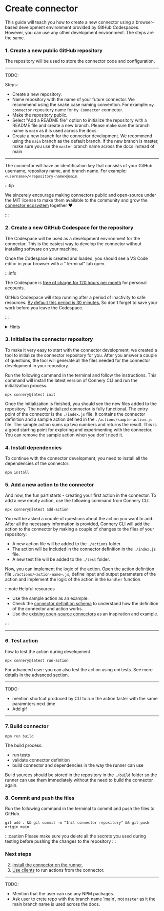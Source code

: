 
# Create connector

This guide will teach you how to create a new connector using a browser-based development environment provided by GitHub Codespaces.
However, you can use any other development environment. The steps are the same.

### 1. Create a new public GitHub repository

The repository will be used to store the connector code and configuration.

---

TODO:

Steps:

- Create a new repository.
- Name repository with the name of your future connector. We recommend using the snake case naming convention.
  For example: `my-connector` repository name for `My Connector` connector.
- Make the repository public.
- Select "Add a README file" option to initialize the repository with a README file and create a new branch.
  Please make sure the branch name is `main` as it is used across the docs.
- Create a new branch for the connector development. We recommend using the `main` branch as the default branch.
  If the new branch is master, make sure you use the `master` branch name across the docs instead of main

---

The connector will have an identification key that consists of your GitHub username, repository name, and branch name.
For example: `<username>/<repository-name>@main`.

:::tip

We sincerely encourage making connectors public and open-source under the MIT license
to make them available to the community and grow the [connector ecosystem](/docs/introduction/connector-ecosystem) together :heart:

:::

### 2. Create a new GitHub Codespace for the repository

The Codespace will be used as a development environment for the connector.
This is the easiest way to develop the connector without installing software on your machine.

Once the Codespace is created and loaded, you should see a VS Code editor in your browser with a "Terminal" tab open.

:::info

The Codespace is [free of charge for 120 hours per month](https://docs.github.com/en/billing/managing-billing-for-github-codespaces/about-billing-for-github-codespaces#monthly-included-storage-and-core-hours-for-personal-accounts) for personal accounts.

GitHub Codespace will stop running after a period of inactivity to safe resources.
[By default this period is 30 minutes.](https://docs.github.com/en/codespaces/customizing-your-codespace/setting-your-timeout-period-for-github-codespaces?tool=webui#about-the-idle-timeout)
So don't forget to save your work before you leave the Codespace.

:::

<details>
  <summary>Hints</summary>

- If you are not familiar with GitHub Codespaces, you can follow the
  [Create a GitHub Codespace for arepository](https://docs.github.com/en/codespaces/developing-in-codespaces/creating-a-codespace-for-a-repository?tool=webui)
  guide.
- If you prefer to use another development environment, you can skip this
  step, clone the repository, open it in your favorite IDE, and continue with
  the next steps. In this case, make sure you have the latest version of Node.js installed.

</details>

### 3. Initialize the connector repository

To make it very easy to start with the connector development, we created a tool to initialize the connector repository for you.
After you answer a couple of questions, the tool will generate all the files needed for the connector development in your repository.

Run the following command in the terminal and follow the instructions.
This command will install the latest version of Connery CLI and run the initialization process.

```
npx connery@latest init
```

Once the initialization is finished, you should see the new files added to the repository.
The newly initialized connector is fully functional.
The entry point of the connector is the `./index.js` file.
It contains the connector definition and a sample action defined in the `./actions/sample-action.js` file.
The sample action sums up two numbers and returns the result.
This is a good starting point for exploring and experimenting with the connector.
You can remove the sample action when you don't need it.

### 4. Install dependencies

To continue with the connector development, you need to install all the dependencies of the connector:

```
npm install
```

### 5. Add a new action to the connector

And now, the fun part starts - creating your first action in the connector.
To add a new empty action, use the following command from Connery CLI:

```
npx connery@latest add-action
```

You will be asked a couple of questions about the action you want to add.
After all the necessary information is provided, Connery CLI will add the action to the connector
by making a couple of changes to the files of your repository:

- A new action file will be added to the `./actions` folder.
- The action will be included in the connector definition in the `./index.js` file.
- A new test file will be added to the `./test` folder.

Now, you can implement the logic of the action. Open the action definition file `./actions/<action-name>.js`,
define input and output parameters of the action and implement the logic of the action in the `handler` function.

:::note Helpful resources

- Use the sample action as an example.
- Check the [connector definition schema](https://github.com/connery-io/connery/blob/main/packages/lib/src/connector.schema.ts)
  to understand how the definition of the connector and action works.
- Use the [existing open-source connectors](/docs/connectors) as an inspiration and example.

:::

---

### 6. Test action

how to test the action during development

```
npx connery@latest run-action
```

For advanced user: you can also test the action using uni tests. See more details in the advanced section.

---

TODO:

- mention shortcut produced by CLI to run the action faster with the same paramnters next time
- Add gif

---

### 7. Build connector

```
npm run build
```

The build process:

- run tests
- validate connector definition
- build connector and dependencies in the way the runner can use

Build sources should be stored in the repository in the `./build` folder so the runner can use them immediately without the need to build the connector again.

### 8. Commit and push the files

Run the following command in the terminal to commit and push the files to GitHub.

```
git add . && git commit -m "Init connector repository" && git push origin main
```

:::caution
Please make sure you delete all the secrets you used during testing before pushing the changes to the repository
:::

### Next steps

2. [Install the connector on the runner.](/docs/quick-start/install-connector-on-the-runner)
3. [Use clients](/docs/quick-start/use-clients-to-call-actions) to run actions from the connector.

---

TODO:

- Mention that the user can use any NPM pachages.
- Ask user to crete repo with the branch name 'main', not `master` as it the main branch name is used across the docs.
